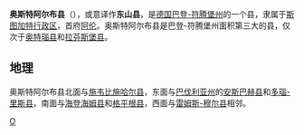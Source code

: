 {{德国县级行政单位
| 县徽图 = Image:Wappen Ostalbkreis.png
| 在德国内的位置图 = Image:Lage des Ostalbkreises in Deutschland.png
| 所属联邦州 = 巴登-符腾堡州
| 所属行政区 = 斯图加特行政区
| 首府 = [[阿倫_(巴登-符騰堡州)|阿伦]]
| 面积 = 1511.57
| 人口 = 314,025
| 统计时间 = 2019年12月31日
| 人口密度 = 210
| 汽车牌号 = AA
| 下设城镇 = 9个市、33个镇
| 政府地址 = Stuttgarter Straße 41<br />73430 Aalen
| 政府网站 = www.ostalbkreis.de
| 在州内的位置图 = Image:Baden_wuerttemberg_aa.png
|}}

'''奥斯特阿尔布县'''（{{lang-de|Ostalbkreis}}），或意译作'''东山县'''，是[[德国|德国]][[巴登-符腾堡州|巴登-符腾堡州]]的一个县，隶属于[[斯图加特行政区|斯图加特行政区]]，首府[[阿倫_(巴登-符騰堡州)|阿伦]]。奥斯特阿尔布县是巴登-符腾堡州面积第三大的县，仅次于[[奥特瑙县|奥特瑙县]]和[[拉芬斯堡县|拉芬斯堡县]]。

== 地理 ==
奥斯特阿尔布县北面与[[施韦比施哈尔县|施韦比施哈尔县]]，东面与[[巴伐利亚州|巴伐利亚州]]的[[安斯巴赫县|安斯巴赫县]]和[[多瑙-里斯县|多瑙-里斯县]]，南面与[[海登海姆县|海登海姆县]]和[[格平根县|格平根县]]，西面与[[雷姆斯-穆尔县|雷姆斯-穆尔县]]相邻。
{{巴登-符腾堡州行政区划}}
{{Authority control}}

[[Category:巴登-符腾堡州的县|O]]